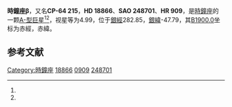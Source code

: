 {{Starbox begin
| name = 時鐘座β
}}
{{Starbox observe
| epoch = [[J2000.0|J2000.0]]
| constell = [[時鐘座|時鐘座]]<ref name=SIMBAD>{{cite web
 | url=http://simbad.u-strasbg.fr/simbad/sim-id?Ident=HR+909
 | title =Pulsating variable Star
 | publisher=Centre de Données astronomiques de Strasbourg
 | work=SIMBAD
 | accessdate=2012-07-13}}</ref><ref name=DATA>{{cite web
 | url=http://vizier.u-strasbg.fr/viz-bin/VizieR-5?-out.add=.&-source=5050&-corr=PK=HR&-out.max=9999&HR=909
 | title=VizieR Detailed Page
 | accessdate=2012-07-13
 | archive-date=2016-03-05
 | archive-url=https://web.archive.org/web/20160305001613/http://vizier.u-strasbg.fr/viz-bin/VizieR-5?-out.add=.&-source=5050&-corr=PK=HR&-out.max=9999&HR=909
 | dead-url=no
 }}</ref>
| 星官 = 
| ra = {{RA|2|58|47.8}}<ref name=SIMBAD /><ref name=DATA />
| dec = {{DEC|-64|4|17}}<ref name=SIMBAD /><ref name=DATA />
| appmag_v = 4.99<ref name=SIMBAD /><ref name=DATA />
}}
{{Starbox character
| class = A3-5IIIm:<ref name=SIMBAD /><ref name=DATA />
| b-v = 0.13<ref name=SIMBAD /><ref name=DATA />
| u-b = 0.15<ref name=SIMBAD /><ref name=DATA />
| r-i = 0.05<ref name=SIMBAD /><ref name=DATA />
| variable = 
}}
{{Starbox astrometry
| radial_v = 0.15
| prop_mo_ra = 24
| parallax = 
| p_error = 
}}
{{Starbox catalog
| names =CP-64 215，[[SAO星表|SAO]] 248701，[[HD星表|HD]] 18866，[[HR星表|HR]] 909}}
{{Starbox reference |Simbad=HR+909}}
{{Starbox end}}

'''時鐘座β'''，又名'''CP-64 215'''，'''HD 18866'''、'''SAO 248701'''、'''HR 909'''，是[[時鐘座|時鐘座]]的一颗[[光譜類型|A-型巨星]]<ref name=SIMBAD /><ref name=DATA />，视星等为4.99，位于[[銀道座標系|銀經]]282.85，[[銀道座標系|銀緯]]-47.79，其[[B1900.0|B1900.0]]坐标为赤經{{RA|2|56|54.3}}，赤緯{{DEC|-64|-47.79|8}}。

== 参考文献 ==
{{reflist}}

{{star-stub}}

{{時鐘座恒星}}
[[Category:時鐘座|Category:時鐘座]]
[[Category:HD和HDE天體|18866]]
[[Category:HR天體|0909]]
[[Category:SAO天體|248701]]